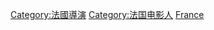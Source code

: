 {{Commonscat|Film directors from France}}

[[Category:法國導演|Category:法國導演]]
[[Category:法国电影人|Category:法国电影人]]
[[Category:各國電影導演|France]]